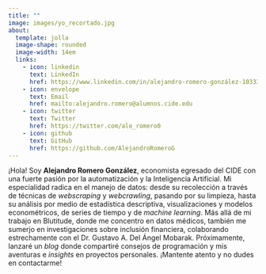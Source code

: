 ```yaml
---
title: ""
image: images/yo_recortado.jpg
about: 
  template: jolla
  image-shape: rounded
  image-width: 14em
  links: 
    - icon: linkedin
      text: LinkedIn
      href: https://www.linkedin.com/in/alejandro-romero-gonzález-103337211
    - icon: envelope
      text: Email
      href: mailto:alejandro.romero@alumnos.cide.edu
    - icon: twitter
      text: Twitter
      href: https://twitter.com/ale_romero0
    - icon: github
      text: GitHub
      href: https://github.com/AlejandroRomeroG
---
```


¡Hola! Soy **Alejandro Romero González**, economista egresado del CIDE con una fuerte pasión por la automatización y la Inteligencia Artificial. Mi especialidad radica en el manejo de datos: desde su recolección a través de técnicas de *webscraping* y *webcrawling*, pasando por su limpieza, hasta su análisis por medio de estadística descriptiva, visualizaciones y modelos econométricos, de series de tiempo y de *machine learning*. Más allá de mi trabajo en Blutitude, donde me concentro en datos médicos, también me sumerjo en investigaciones sobre inclusión financiera, colaborando estrechamente con el Dr. Gustavo A. Del Ángel Mobarak. Próximamente, lanzaré un *blog* donde compartiré consejos de programación y mis aventuras e *insights* en proyectos personales. ¡Mantente atento y no dudes en contactarme!